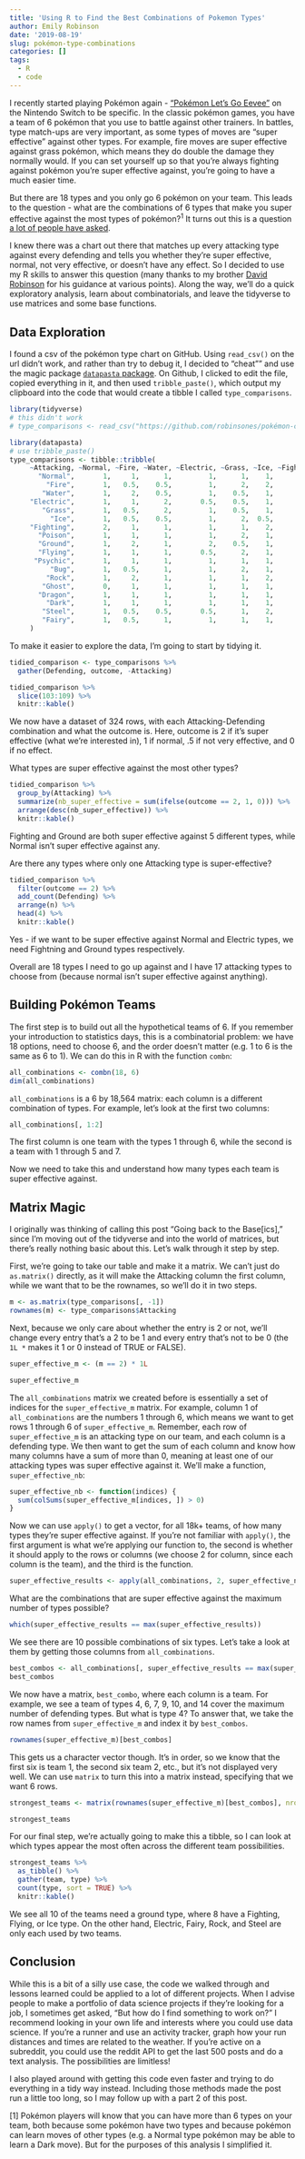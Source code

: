 ```yaml
---
title: 'Using R to Find the Best Combinations of Pokemon Types'
author: Emily Robinson
date: '2019-08-19'
slug: pokémon-type-combinations
categories: []
tags: 
  - R
  - code
---
```


I recently started playing Pokémon again - ["Pokémon Let's Go Eevee"](https://www.amazon.com/Pokémon-Lets-Go-Eevee-Switch/dp/B01N7RE3HB) on the Nintendo Switch to be specific. In the classic pokémon games, you have a team of 6 pokémon that you use to battle against other trainers. In battles, type match-ups are very important, as some types of moves are "super effective" against other types. For example, fire moves are super effective against grass pokémon, which means they do double the damage they normally would. If you can set yourself up so that you're always fighting against pokémon you're super effective against, you're going to have a much easier time. 

But there are 18 types and you only go 6 pokémon on your team. This leads to the question - what are the combinations of 6 types that make you super effective against the most types of pokémon?<sup>1</sup> It turns out this is a question [a lot of people have asked](https://www.google.com/search?q=what+pokémon+team+will+make+you+super+effetive+against+everything&oq=what+pokémon+team+will+make+you+super+effetive+against+everything&aqs=chrome..69i57.6074j0j7&sourceid=chrome&ie=UTF-8).

I knew there was a chart out there that matches up every attacking type against every defending and tells you whether they're super effective, normal, not very effective, or doesn't have any effect. So I decided to use my R skills to answer this question (many thanks to my brother [David Robinson](http://varianceexplained.org/) for his guidance at various points). Along the way, we'll do a quick exploratory analysis, learn about combinatorials, and leave the tidyverse to use matrices and some base functions.

## Data Exploration

I found a csv of the pokémon type chart on GitHub. Using `read_csv()` on the url didn't work, and rather than try to debug it, I decided to "cheat"" and use the magic package [`datapasta` package](https://github.com/MilesMcBain/datapasta). On Github, I clicked to edit the file, copied everything in it, and then used `tribble_paste()`, which output my clipboard into the code that would create a tibble I called `type_comparisons`. 

```r
library(tidyverse)
# this didn't work
# type_comparisons <- read_csv("https://github.com/robinsones/pokémon-chart/blob/master/chart.csv")
```

```r
library(datapasta)
# use tribble_paste()
type_comparisons <- tibble::tribble(
     ~Attacking, ~Normal, ~Fire, ~Water, ~Electric, ~Grass, ~Ice, ~Fighting, ~Poison, ~Ground, ~Flying, ~Psychic, ~Bug, ~Rock, ~Ghost, ~Dragon, ~Dark, ~Steel, ~Fairy,
       "Normal",       1,     1,      1,         1,      1,    1,         1,       1,       1,       1,        1,    1,   0.5,      0,       1,     1,    0.5,      1,
         "Fire",       1,   0.5,    0.5,         1,      2,    2,         1,       1,       1,       1,        1,    2,   0.5,      1,     0.5,     1,      2,      1,
        "Water",       1,     2,    0.5,         1,    0.5,    1,         1,       1,       2,       1,        1,    1,     2,      1,     0.5,     1,      1,      1,
     "Electric",       1,     1,      2,       0.5,    0.5,    1,         1,       1,       0,       2,        1,    1,     1,      1,     0.5,     1,      1,      1,
        "Grass",       1,   0.5,      2,         1,    0.5,    1,         1,     0.5,       2,     0.5,        1,  0.5,     2,      1,     0.5,     1,    0.5,      1,
          "Ice",       1,   0.5,    0.5,         1,      2,  0.5,         1,       1,       2,       2,        1,    1,     1,      1,       2,     1,    0.5,      1,
     "Fighting",       2,     1,      1,         1,      1,    2,         1,     0.5,       1,     0.5,      0.5,  0.5,     2,      0,       1,     2,      2,    0.5,
       "Poison",       1,     1,      1,         1,      2,    1,         1,     0.5,     0.5,       1,        1,    1,   0.5,    0.5,       1,     1,      0,      2,
       "Ground",       1,     2,      1,         2,    0.5,    1,         1,       2,       1,       0,        1,  0.5,     2,      1,       1,     1,      2,      1,
       "Flying",       1,     1,      1,       0.5,      2,    1,         2,       1,       1,       1,        1,    2,   0.5,      1,       1,     1,    0.5,      1,
      "Psychic",       1,     1,      1,         1,      1,    1,         2,       2,       1,       1,      0.5,    1,     1,      1,       1,     0,    0.5,      1,
          "Bug",       1,   0.5,      1,         1,      2,    1,       0.5,     0.5,       1,     0.5,        2,    1,     1,    0.5,       1,     2,    0.5,    0.5,
         "Rock",       1,     2,      1,         1,      1,    2,       0.5,       1,     0.5,       2,        1,    2,     1,      1,       1,     1,    0.5,      1,
        "Ghost",       0,     1,      1,         1,      1,    1,         1,       1,       1,       1,        2,    1,     1,      2,       1,   0.5,      1,      1,
       "Dragon",       1,     1,      1,         1,      1,    1,         1,       1,       1,       1,        1,    1,     1,      1,       2,     1,    0.5,      0,
         "Dark",       1,     1,      1,         1,      1,    1,       0.5,       1,       1,       1,        2,    1,     1,      2,       1,   0.5,      1,    0.5,
        "Steel",       1,   0.5,    0.5,       0.5,      1,    2,         1,       1,       1,       1,        1,    1,     2,      1,       1,     1,    0.5,      2,
        "Fairy",       1,   0.5,      1,         1,      1,    1,         2,     0.5,       1,       1,        1,    1,     1,      1,       2,     2,    0.5,      1
     )
```

To make it easier to explore the data, I'm going to start by tidying it. 

```r
tidied_comparison <- type_comparisons %>%
  gather(Defending, outcome, -Attacking)

tidied_comparison %>%
  slice(103:109) %>%
  knitr::kable()
```

We now have a dataset of 324 rows, with each Attacking-Defending combination and what the outcome is. Here, outcome is 2 if it's super effective (what we're interested in), 1 if normal, .5 if not very effective, and 0 if no effect. 

What types are super effective against the most other types?

```r
tidied_comparison %>%
  group_by(Attacking) %>%
  summarize(nb_super_effective = sum(ifelse(outcome == 2, 1, 0))) %>%
  arrange(desc(nb_super_effective)) %>%
  knitr::kable()
```

Fighting and Ground are both super effective against 5 different types, while Normal isn't super effective against any. 

Are there any types where only one Attacking type is super-effective? 

```r
tidied_comparison %>%
  filter(outcome == 2) %>%
  add_count(Defending) %>%
  arrange(n) %>%
  head(4) %>%
  knitr::kable()
```

Yes - if we want to be super effective against Normal and Electric types, we need Fightning and Ground types respectively. 

Overall are 18 types I need to go up against and I have 17 attacking types to choose from (because normal isn't super effective against anything).  

## Building Pokémon Teams

The first step is to build out all the hypothetical teams of 6. If you remember your introduction to statistics days, this is a combinatorial problem: we have 18 options, need to choose 6, and the order doesn't matter (e.g. 1 to 6 is the same as 6 to 1). We can do this in R with the function `combn`:

```r
all_combinations <- combn(18, 6)
dim(all_combinations)
```

`all_combinations` is a 6 by 18,564 matrix: each column is a different combination of types. For example, let's look at the first two columns: 

```r
all_combinations[, 1:2]
```

The first column is one team with the types 1 through 6, while the second is a team with 1 through 5 and 7. 

Now we need to take this and understand how many types each team is super effective against.

## Matrix Magic

I originally was thinking of calling this post "Going back to the Base[ics]," since I'm moving out of the tidyverse and into the world of matrices, but there's really nothing basic about this. Let's walk through it step by step. 

First, we're going to take our table and make it a matrix. We can't just do `as.matrix()` directly, as it will make the Attacking column the first column, while we want that to be the rownames, so we'll do it in two steps.

```r
m <- as.matrix(type_comparisons[, -1])
rownames(m) <- type_comparisons$Attacking
```

Next, because we only care about whether the entry is 2 or not, we'll change every entry that's a 2 to be 1 and every entry that's not to be 0 (the `1L *` makes it 1 or 0 instead of TRUE or FALSE). 

```r
super_effective_m <- (m == 2) * 1L
```

```r
super_effective_m
```

The `all_combinations` matrix we created before is essentially a set of indices for the `super_effective_m` matrix. For example, column 1 of `all_combinations` are the numbers 1 through 6, which means we want to get rows 1 through 6 of `super_effective_m`. Remember, each row of `super_effective_m` is an attacking type on our team, and each column is a defending type. We then want to get the sum of each column and know how many columns have a sum of more than 0, meaning at least one of our attacking types was super effective against it. We'll make a function, `super_effective_nb`:

```r
super_effective_nb <- function(indices) {
  sum(colSums(super_effective_m[indices, ]) > 0)
}
```

Now we can use `apply()` to get a vector, for all 18k+ teams, of how many types they're super effective against. If you're not familiar with `apply()`, the first argument is what we're applying our function to, the second is whether it should apply to the rows or columns (we choose 2 for column, since each column is the team), and the third is the function.

```r
super_effective_results <- apply(all_combinations, 2, super_effective_nb)
```

What are the combinations that are super effective against the maximum number of types possible? 

```r
which(super_effective_results == max(super_effective_results))
```

We see there are 10 possible combinations of six types. Let's take a look at them by getting those columns from `all_combinations`. 

```r
best_combos <- all_combinations[, super_effective_results == max(super_effective_results)]
best_combos
```

We now have a matrix, `best_combo`, where each column is a team. For example, we see a team of types 4, 6, 7, 9, 10, and 14 cover the maximum number of defending types. But what is type 4? To answer that, we take the row names from `super_effective_m` and index it by `best_combos`. 

```r
rownames(super_effective_m)[best_combos]
```

This gets us a character vector though. It's in order, so we know that the first six is team 1, the second six team 2, etc., but it's not displayed very well. We can use `matrix` to turn this into a matrix instead, specifying that we want 6 rows. 

```r
strongest_teams <- matrix(rownames(super_effective_m)[best_combos], nrow = 6)
```

```r
strongest_teams
```

For our final step, we're actually going to make this a tibble, so I can look at which types appear the most often across the different team possibilities. 

```r
strongest_teams %>%
  as_tibble() %>%
  gather(team, type) %>%
  count(type, sort = TRUE) %>%
  knitr::kable()
```

We see all 10 of the teams need a ground type, where 8 have a Fighting, Flying, or Ice type. On the other hand, Electric, Fairy, Rock, and Steel are only each used by two teams. 

## Conclusion 

While this is a bit of a silly use case, the code we walked through and lessons learned could be applied to a lot of different projects. When I advise people to make a portfolio of data science projects if they're looking for a job, I sometimes get asked, "But how do I find something to work on?" I recommend looking in your own life and interests where you could use data science. If you're a runner and use an activity tracker, graph how your run distances and times are related to the weather. If you're active on a subreddit, you could use the reddit API to get the last 500 posts and do a text analysis. The possibilities are limitless! 

I also played around with getting this code even faster and trying to do everything in a tidy way instead. Including those methods made the post run a little too long, so I may follow up with a part 2 of this post.

[1] Pokémon players will know that you can have more than 6 types on your team, both because some pokémon have two types and because pokémon can learn moves of other types (e.g. a Normal type pokémon may be able to learn a Dark move). But for the purposes of this analysis I simplified it. 
